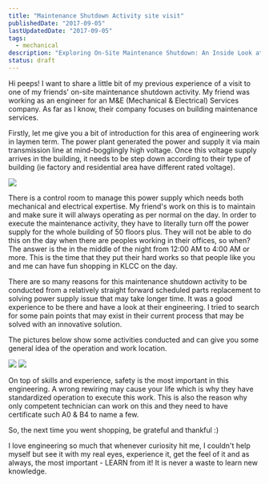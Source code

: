 ```yaml
---
title: "Maintenance Shutdown Activity site visit"
publishedDate: "2017-09-05"
lastUpdatedDate: "2017-09-05"
tags:
  - mechanical
description: "Exploring On-Site Maintenance Shutdown: An Inside Look at M&E Services Engineering | Power Supply, Safety, and Innovation"
status: draft
---
```


Hi peeps! I want to share a little bit of my previous experience of a visit to one of my friends' on-site maintenance shutdown activity. My friend was working as an engineer for an M&E (Mechanical & Electrical) Services company. As far as I know, their company focuses on building maintenance services.

Firstly, let me give you a bit of introduction for this area of engineering work in laymen term. The power plant generated the power and supply it via main transmission line at mind-bogglingly high voltage. Once this voltage supply arrives in the building, it needs to be step down according to their type of building (ie factory and residential area have different rated voltage).

![](/images/posts/maintenance.png)

There is a control room to manage this power supply which needs both mechanical and electrical expertise. My friend's work on this is to maintain and make sure it will always operating as per normal on the day. In order to execute the maintenance activity, they have to literally turn off the power supply for the whole building of 50 floors plus. They will not be able to do this on the day when there are peoples working in their offices, so when? The answer is the in the middle of the night from 12:00 AM to 4:00 AM or more. This is the time that they put their hard works so that people like you and me can have fun shopping in KLCC on the day.

There are so many reasons for this maintenance shutdown activity to be conducted from a relatively straight forward scheduled parts replacement to solving power supply issue that may take longer time. It was a good experience to be there and have a look at their engineering. I tried to search for some pain points that may exist in their current process that may be solved with an innovative solution.

The pictures below show some activities conducted and can give you some general idea of the operation and work location.

![](/images/posts/iphone4shafie-450.jpg)
![](/images/posts/iphone4shafie-414.jpeg)

On top of skills and experience, safety is the most important in this engineering. A wrong rewiring may cause your life which is why they have standardized operation to execute this work. This is also the reason why only competent technician can work on this and they need to have certificate such A0 & B4 to name a few.

So, the next time you went shopping, be grateful and thankful :)

I love engineering so much that whenever curiosity hit me, I couldn't help myself but see it with my real eyes, experience it, get the feel of it and as always, the most important - LEARN from it! It is never a waste to learn new knowledge.
